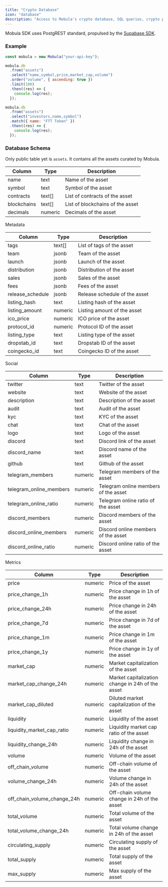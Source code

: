 ```yaml
---
title: "Crypto Database"
icon: "database"
description: "Access to Mobula's crypto database, SQL queries, crypto prices, metadata and social data, allowing you to run SELECT queries on the data, with ORDER, LIMIT, and WHERE clauses."
---
```


Mobula SDK uses PostgREST standard, propulsed by the [Supabase SDK](https://supabase.com/docs/reference/javascript/select).

### Example

```js
const mobula = new Mobula("your-api-key");

mobula.db
  .from("assets")
  .select("name,symbol,price,market_cap,volume")
  .order("volume", { ascending: true })
  .limit(100)
  .then((res) => {
    console.log(res);
  });

mobula.db
  .from("assets")
  .select("investors,name,symbol")
  .match({ name: "FTT Token" })
  .then((res) => {
    console.log(res);
  });
```

### Database Schema

Only public table yet is `assets`. It contains all the assets curated by Mobula.

| Column      | Type    | Description                      |
| ----------- | ------- | -------------------------------- |
| name        | text    | Name of the asset                |
| symbol      | text    | Symbol of the asset              |
| contracts   | text[]  | List of contracts of the asset   |
| blockchains | text[]  | List of blockchains of the asset |
| decimals    | numeric | Decimals of the asset            |

Metadata

| Column           | Type    | Description                   |
| ---------------- | ------- | ----------------------------- |
| tags             | text[]  | List of tags of the asset     |
| team             | jsonb   | Team of the asset             |
| launch           | jsonb   | Launch of the asset           |
| distribution     | jsonb   | Distribution of the asset     |
| sales            | jsonb   | Sales of the asset            |
| fees             | jsonb   | Fees of the asset             |
| release_schedule | jsonb   | Release schedule of the asset |
| listing_hash     | text    | Listing hash of the asset     |
| listing_amount   | numeric | Listing amount of the asset   |
| ico_price        | numeric | ICO price of the asset        |
| protocol_id      | numeric | Protocol ID of the asset      |
| listing_type     | text    | Listing type of the asset     |
| dropstab_id      | text    | Dropstab ID of the asset      |
| coingecko_id     | text    | Coingecko ID of the asset     |

Social

| Column                  | Type    | Description                          |
| ----------------------- | ------- | ------------------------------------ |
| twitter                 | text    | Twitter of the asset                 |
| website                 | text    | Website of the asset                 |
| description             | text    | Description of the asset             |
| audit                   | text    | Audit of the asset                   |
| kyc                     | text    | KYC of the asset                     |
| chat                    | text    | Chat of the asset                    |
| logo                    | text    | Logo of the asset                    |
| discord                 | text    | Discord link of the asset            |
| discord_name            | text    | Discord name of the asset            |
| github                  | text    | Github of the asset                  |
| telegram_members        | numeric | Telegram members of the asset        |
| telegram_online_members | numeric | Telegram online members of the asset |
| telegram_online_ratio   | numeric | Telegram online ratio of the asset   |
| discord_members         | numeric | Discord members of the asset         |
| discord_online_members  | numeric | Discord online members of the asset  |
| discord_online_ratio    | numeric | Discord online ratio of the asset    |

Metrics

| Column                      | Type    | Description                                      |
| --------------------------- | ------- | ------------------------------------------------ |
| price                       | numeric | Price of the asset                               |
| price_change_1h             | numeric | Price change in 1h of the asset                  |
| price_change_24h            | numeric | Price change in 24h of the asset                 |
| price_change_7d             | numeric | Price change in 7d of the asset                  |
| price_change_1m             | numeric | Price change in 1m of the asset                  |
| price_change_1y             | numeric | Price change in 1y of the asset                  |
| market_cap                  | numeric | Market capitalization of the asset               |
| market_cap_change_24h       | numeric | Market capitalization change in 24h of the asset |
| market_cap_diluted          | numeric | Diluted market capitalization of the asset       |
| liquidity                   | numeric | Liquidity of the asset                           |
| liquidity_market_cap_ratio  | numeric | Liquidity market cap ratio of the asset          |
| liquidity_change_24h        | numeric | Liquidity change in 24h of the asset             |
| volume                      | numeric | Volume of the asset                              |
| off_chain_volume            | numeric | Off-chain volume of the asset                    |
| volume_change_24h           | numeric | Volume change in 24h of the asset                |
| off_chain_volume_change_24h | numeric | Off-chain volume change in 24h of the asset      |
| total_volume                | numeric | Total volume of the asset                        |
| total_volume_change_24h     | numeric | Total volume change in 24h of the asset          |
| circulating_supply          | numeric | Circulating supply of the asset                  |
| total_supply                | numeric | Total supply of the asset                        |
| max_supply                  | numeric | Max supply of the asset                          |
